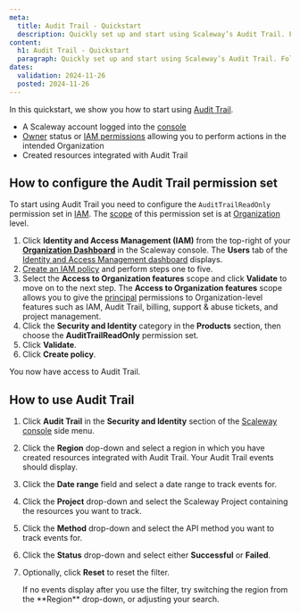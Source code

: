 ```yaml
---
meta:
  title: Audit Trail - Quickstart
  description: Quickly set up and start using Scaleway’s Audit Trail. Follow steps to configure permissions and track events across regions and projects.
content:
  h1: Audit Trail - Quickstart
  paragraph: Quickly set up and start using Scaleway’s Audit Trail. Follow steps to configure permissions and track events across regions and projects.
dates:
  validation: 2024-11-26
  posted: 2024-11-26
---
```


In this quickstart, we show you how to start using [Audit Trail](/identity-and-access-management/audit-trail/concepts/#audit-trail).

<Macro id="requirements" />

- A Scaleway account logged into the [console](https://console.scaleway.com)
- [Owner](/identity-and-access-management/iam/concepts/#owner) status or [IAM permissions](/identity-and-access-management/iam/concepts/#permission) allowing you to perform actions in the intended Organization
- Created resources integrated with Audit Trail

## How to configure the Audit Trail permission set

To start using Audit Trail you need to configure the `AuditTrailReadOnly` permission set in [IAM](/identity-and-access-management/iam/concepts/#iam). The [scope](/identity-and-access-management/iam/concepts/#scope) of this permission set is at [Organization](/identity-and-access-management/iam/concepts/#organization) level.

1. Click **Identity and Access Management (IAM)** from the top-right of your [**Organization Dashboard**](https://console.scaleway.com/organization) in the Scaleway console. The **Users** tab of the [Identity and Access Management dashboard](https://console.scaleway.com/iam/users) displays.
2. [Create an IAM policy](/identity-and-access-management/iam/how-to/create-policy/) and perform steps one to five.
3. Select the **Access to Organization features** scope and click **Validate** to move on to the next step.
    <Message type="important">
     The **Access to Organization features** scope allows you to give the [principal](/identity-and-access-management/iam/concepts/#principal) permissions to Organization-level features such as IAM, Audit Trail, billing, support & abuse tickets, and project management.
    </Message>
4. Click the **Security and Identity** category in the **Products** section, then choose the **AuditTrailReadOnly** permission set.
5. Click **Validate**.
6. Click **Create policy**.

You now have access to Audit Trail.

## How to use Audit Trail

1. Click **Audit Trail** in the **Security and Identity** section of the [Scaleway console](https://console.scaleway.com/) side menu.
2. Click the **Region** dop-down and select a region in which you have created resources integrated with Audit Trail. Your Audit Trail events should display.
3. Click the **Date range** field and select a date range to track events for.
4. Click the **Project** drop-down and select the Scaleway Project containing the resources you want to track.
5. Click the **Method** drop-down and select the API method you want to track events for.
6. Click the **Status** drop-down and select either **Successful** or **Failed**.
7. Optionally, click **Reset** to reset the filter.

    <Message type="tip">
     If no events display after you use the filter, try switching the region from the **Region** drop-down, or adjusting your search.
    </Message>



